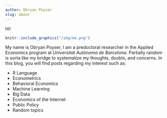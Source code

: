 ```yaml
---
author: Obryan Poyser
slug: about
---
```


Hi!

```r
knitr::include_graphics("/img/me.png")
```



My name is Obryan Poyser, I am a predoctoral researcher in the Applied Economics program at *Universitat Autònoma de Barcelona*. Partially random is sorta like my bridge to systematize my thoughts, doubts, and concerns. In this blog, you will find posts regarding my interest such as:

- R Language
- Econometrics
- Behavioral Economics
- Machine Learning
- Big Data
- Economics of the Internet
- Public Policy
- Random topics